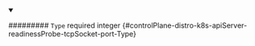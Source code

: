 
<details className="config-field" data-expandable="false" open>
<summary>

######### `Type` <span className="config-field-required" data-required="false">required</span> <span className="config-field-type">integer</span> <span className="config-field-default"></span> <span className="config-field-enum"></span> {#controlPlane-distro-k8s-apiServer-readinessProbe-tcpSocket-port-Type}



</summary>



</details>
